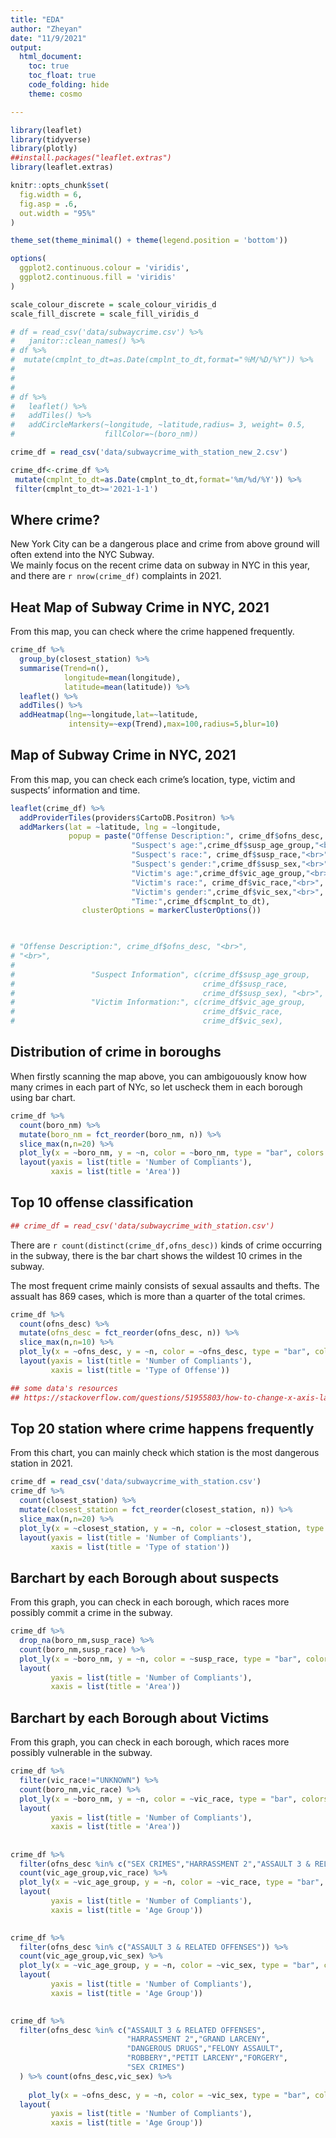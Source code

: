 ```yaml
---
title: "EDA"
author: "Zheyan"
date: "11/9/2021"
output: 
  html_document:
    toc: true
    toc_float: true
    code_folding: hide 
    theme: cosmo

---
```


```r
library(leaflet)
library(tidyverse)
library(plotly)
##install.packages("leaflet.extras")
library(leaflet.extras)

knitr::opts_chunk$set(
  fig.width = 6,
  fig.asp = .6,
  out.width = "95%"
)

theme_set(theme_minimal() + theme(legend.position = 'bottom'))

options(
  ggplot2.continuous.colour = 'viridis',
  ggplot2.continuous.fill = 'viridis'
)

scale_colour_discrete = scale_colour_viridis_d
scale_fill_discrete = scale_fill_viridis_d

```


```r
# df = read_csv('data/subwaycrime.csv') %>% 
#   janitor::clean_names() %>% 
# df %>% 
#  mutate(cmplnt_to_dt=as.Date(cmplnt_to_dt,format="％M/%D/%Y")) %>% 
#   
#   
# 
# df %>% 
#   leaflet() %>% 
#   addTiles() %>% 
#   addCircleMarkers(~longitude, ~latitude,radius= 3, weight= 0.5,
#                    fillColor=~(boro_nm))

crime_df = read_csv('data/subwaycrime_with_station_new_2.csv')

crime_df<-crime_df %>% 
 mutate(cmplnt_to_dt=as.Date(cmplnt_to_dt,format='%m/%d/%Y')) %>% 
 filter(cmplnt_to_dt>='2021-1-1')

```

## Where crime?

New York City can be a dangerous place and crime from above ground will 
often extend into the NYC Subway.</br>
We mainly focus on the recent crime data on subway in NYC in this year, and 
there are `r nrow(crime_df)` complaints in 2021. 

## Heat Map of Subway Crime in NYC, 2021

From this map, you can check where the crime happened frequently. 
```r
crime_df %>% 
  group_by(closest_station) %>% 
  summarise(Trend=n(),
            longitude=mean(longitude),
            latitude=mean(latitude)) %>% 
  leaflet() %>% 
  addTiles() %>% 
  addHeatmap(lng=~longitude,lat=~latitude,
             intensity=~exp(Trend),max=100,radius=5,blur=10)

```

## Map of Subway Crime in NYC, 2021

From this map, you can check each crime's location, type, victim and suspects' 
information and time. 

```r



leaflet(crime_df) %>%
  addProviderTiles(providers$CartoDB.Positron) %>% 
  addMarkers(lat = ~latitude, lng = ~longitude, 
             popup = paste("Offense Description:", crime_df$ofns_desc, "<br>",
                           "Suspect's age:",crime_df$susp_age_group,"<br>",
                           "Suspect's race:", crime_df$susp_race,"<br>",
                           "Suspect's gender:",crime_df$susp_sex,"<br>",
                           "Victim's age:",crime_df$vic_age_group,"<br>",
                           "Victim's race:", crime_df$vic_race,"<br>",
                           "Victim's gender:",crime_df$vic_sex,"<br>",
                           "Time:",crime_df$cmplnt_to_dt),
                clusterOptions = markerClusterOptions())
  


# "Offense Description:", crime_df$ofns_desc, "<br>",
# "<br>", 
#                 
#                 "Suspect Information", c(crime_df$susp_age_group,
#                                          crime_df$susp_race,
#                                          crime_df$susp_sex), "<br>",
#                 "Victim Information:", c(crime_df$vic_age_group,
#                                          crime_df$vic_race,
#                                          crime_df$vic_sex), 
```

## Distribution of crime in boroughs

When firstly scanning the map above, you can ambigouously know how many crimes 
in each part of NYc, so let uscheck them in each borough using bar chart.

```r

crime_df %>% 
  count(boro_nm) %>% 
  mutate(boro_nm = fct_reorder(boro_nm, n)) %>% 
  slice_max(n,n=20) %>% 
  plot_ly(x = ~boro_nm, y = ~n, color = ~boro_nm, type = "bar", colors = "viridis") %>% 
  layout(yaxis = list(title = 'Number of Compliants'),
         xaxis = list(title = 'Area'))
```

## Top 10 offense classification

```r
## crime_df = read_csv('data/subwaycrime_with_station.csv')

```

There are `r count(distinct(crime_df,ofns_desc))` kinds of crime occurring in the subway, there is the bar chart shows the wildest 10 crimes in the subway.

The most frequent crime mainly consists of sexual assaults and thefts. The assualt
has 869 cases, which is more than a quarter of the total crimes. 

```r

crime_df %>% 
  count(ofns_desc) %>% 
  mutate(ofns_desc = fct_reorder(ofns_desc, n)) %>% 
  slice_max(n,n=10) %>% 
  plot_ly(x = ~ofns_desc, y = ~n, color = ~ofns_desc, type = "bar", colors = "viridis") %>% 
  layout(yaxis = list(title = 'Number of Compliants'),
         xaxis = list(title = 'Type of Offense'))

## some data's resources
## https://stackoverflow.com/questions/51955803/how-to-change-x-axis-layout-using-plotly-in-r

```

## Top 20 station where crime happens frequently

From this chart, you can mainly check which station is the most dangerous station
in 2021. 
```r
crime_df = read_csv('data/subwaycrime_with_station.csv')
crime_df %>% 
  count(closest_station) %>% 
  mutate(closest_station = fct_reorder(closest_station, n)) %>% 
  slice_max(n,n=20) %>% 
  plot_ly(x = ~closest_station, y = ~n, color = ~closest_station, type = "bar", colors = "viridis") %>% 
  layout(yaxis = list(title = 'Number of Compliants'),
         xaxis = list(title = 'Type of station'))


```



## Barchart by each Borough about suspects

From this graph, you can check in each borough, which races more possibly 
commit a crime in the subway. 
```r

crime_df %>% 
  drop_na(boro_nm,susp_race) %>% 
  count(boro_nm,susp_race) %>% 
  plot_ly(x = ~boro_nm, y = ~n, color = ~susp_race, type = "bar", colors = "viridis") %>% 
  layout(
         yaxis = list(title = 'Number of Compliants'),
         xaxis = list(title = 'Area'))

```

## Barchart by each Borough about Victims

From this graph, you can check in each borough, which races more possibly 
vulnerable in the subway. 

```r
crime_df %>% 
  filter(vic_race!="UNKNOWN") %>% 
  count(boro_nm,vic_race) %>% 
  plot_ly(x = ~boro_nm, y = ~n, color = ~vic_race, type = "bar", colors = "viridis") %>% 
  layout(
         yaxis = list(title = 'Number of Compliants'),
         xaxis = list(title = 'Area'))

```

## 

```r
crime_df %>% 
  filter(ofns_desc %in% c("SEX CRIMES","HARRASSMENT 2","ASSAULT 3 & RELATED OFFENSES")) %>% 
  count(vic_age_group,vic_race) %>% 
  plot_ly(x = ~vic_age_group, y = ~n, color = ~vic_race, type = "bar", colors = "viridis") %>% 
  layout(
         yaxis = list(title = 'Number of Compliants'),
         xaxis = list(title = 'Age Group'))
  
```

```r
crime_df %>% 
  filter(ofns_desc %in% c("ASSAULT 3 & RELATED OFFENSES")) %>% 
  count(vic_age_group,vic_sex) %>% 
  plot_ly(x = ~vic_age_group, y = ~n, color = ~vic_sex, type = "bar", colors = "viridis") %>% 
  layout(
         yaxis = list(title = 'Number of Compliants'),
         xaxis = list(title = 'Age Group'))
  

```

```r
crime_df %>% 
  filter(ofns_desc %in% c("ASSAULT 3 & RELATED OFFENSES",
                          "HARRASSMENT 2","GRAND LARCENY",
                          "DANGEROUS DRUGS","FELONY ASSAULT",
                          "ROBBERY","PETIT LARCENY","FORGERY",
                          "SEX CRIMES")
  ) %>% count(ofns_desc,vic_sex) %>% 
  
    plot_ly(x = ~ofns_desc, y = ~n, color = ~vic_sex, type = "bar", colors = "viridis") %>% 
  layout(
         yaxis = list(title = 'Number of Compliants'),
         xaxis = list(title = 'Age Group'))
  
                

```
